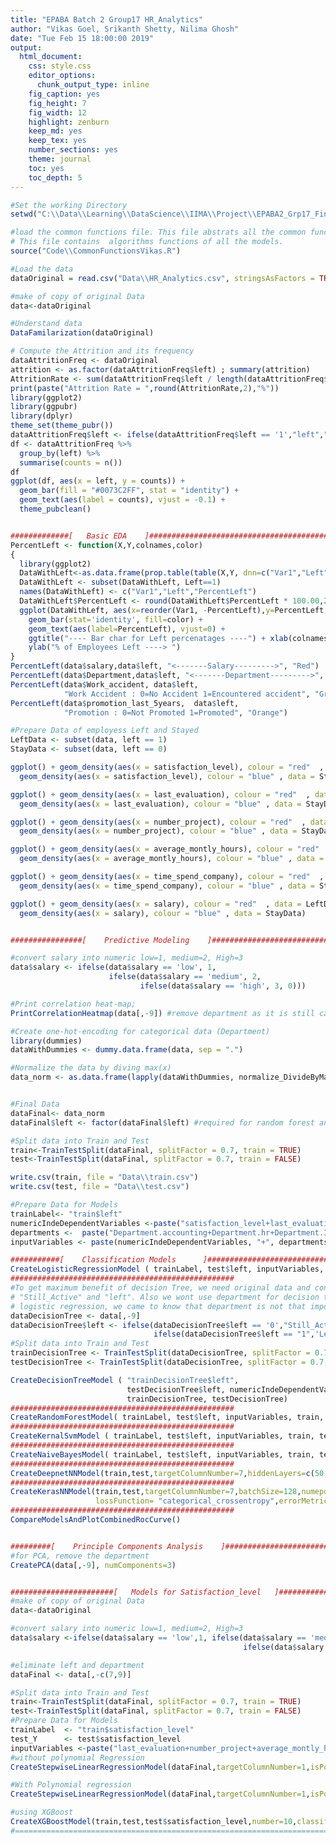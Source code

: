 ```yaml
---
title: "EPABA Batch 2 Group17 HR_Analytics"
author: "Vikas Goel, Srikanth Shetty, Nilima Ghosh"
date: "Tue Feb 15 18:00:00 2019"
output:
  html_document:
    css: style.css
    editor_options:
      chunk_output_type: inline
    fig_caption: yes
    fig_height: 7
    fig_width: 12
    highlight: zenburn
    keep_md: yes
    keep_tex: yes
    number_sections: yes
    theme: journal
    toc: yes
    toc_depth: 5
---
```


```r
#Set the working Directory
setwd("C:\\Data\\Learning\\DataScience\\IIMA\\Project\\EPABA2_Grp17_FinalProject_HR_Analytics")

#load the common functions file. This file abstrats all the common functions. 
# This file contains  algorithms functions of all the models. 
source("Code\\CommonFunctionsVikas.R")

#Load the data
dataOriginal = read.csv("Data\\HR_Analytics.csv", stringsAsFactors = TRUE)

#make of copy of original Data
data<-dataOriginal

#Understand data
DataFamilarization(dataOriginal)

# Compute the Attrition and its frequency
dataAttritionFreq <- dataOriginal
attrition <- as.factor(dataAttritionFreq$left) ; summary(attrition)
AttritionRate <- sum(dataAttritionFreq$left / length(dataAttritionFreq$left)) * 100 
print(paste("Attrition Rate = ",round(AttritionRate,2),"%"))
library(ggplot2)
library(ggpubr)
library(dplyr)
theme_set(theme_pubr())
dataAttritionFreq$left <- ifelse(dataAttritionFreq$left == '1',"left","stay")
df <- dataAttritionFreq %>%
  group_by(left) %>%
  summarise(counts = n())
df
ggplot(df, aes(x = left, y = counts)) +
  geom_bar(fill = "#0073C2FF", stat = "identity") +
  geom_text(aes(label = counts), vjust = -0.1) + 
  theme_pubclean()


#############[   Basic EDA    ]#################################################
PercentLeft <- function(X,Y,colnames,color)
{
  library(ggplot2)
  DataWithLeft<-as.data.frame(prop.table(table(X,Y, dnn=c("Var1","Left")), 1))
  DataWithLeft <- subset(DataWithLeft, Left==1)
  names(DataWithLeft) <- c("Var1","Left","PercentLeft")
  DataWithLeft$PercentLeft <- round(DataWithLeft$PercentLeft * 100.00,2)
  ggplot(DataWithLeft, aes(x=reorder(Var1, -PercentLeft),y=PercentLeft,fill=Left)) +
    geom_bar(stat='identity', fill=color) +
    geom_text(aes(label=PercentLeft), vjust=0) + 
    ggtitle("---- Bar char for Left percenatages ----") + xlab(colnames) + 
    ylab("% of Employees Left ----> ")
}
PercentLeft(data$salary,data$left, "<-------Salary--------->", "Red")
PercentLeft(data$Department,data$left, "<-------Department--------->", "Blue")
PercentLeft(data$Work_accident, data$left,
            "Work Accident : 0=No Accident 1=Encountered accident", "Green")
PercentLeft(data$promotion_last_5years,  data$left,
            "Promotion : 0=Not Promoted 1=Promoted", "Orange")

#Prepare Data of employess Left and Stayed  
LeftData <- subset(data, left == 1)
StayData <- subset(data, left == 0)

ggplot() + geom_density(aes(x = satisfaction_level), colour = "red"  , data = LeftData) + 
  geom_density(aes(x = satisfaction_level), colour = "blue" , data = StayData)

ggplot() + geom_density(aes(x = last_evaluation), colour = "red"  , data = LeftData) + 
  geom_density(aes(x = last_evaluation), colour = "blue" , data = StayData)

ggplot() + geom_density(aes(x = number_project), colour = "red"  , data = LeftData) + 
  geom_density(aes(x = number_project), colour = "blue" , data = StayData)

ggplot() + geom_density(aes(x = average_montly_hours), colour = "red"  , data = LeftData) + 
  geom_density(aes(x = average_montly_hours), colour = "blue" , data = StayData)

ggplot() + geom_density(aes(x = time_spend_company), colour = "red"  , data = LeftData) + 
  geom_density(aes(x = time_spend_company), colour = "blue" , data = StayData)

ggplot() + geom_density(aes(x = salary), colour = "red"  , data = LeftData) + 
  geom_density(aes(x = salary), colour = "blue" , data = StayData)


################[    Predictive Modeling    ]#######################################################

#convert salary into numeric low=1, medium=2, High=3
data$salary <- ifelse(data$salary == 'low', 1,
                      ifelse(data$salary == 'medium', 2, 
                             ifelse(data$salary == 'high', 3, 0)))

#Print correlation heat-map; 
PrintCorrelationHeatmap(data[,-9]) #remove department as it is still category

#Create one-hot-encoding for categorical data (Department)
library(dummies)
dataWithDummies <- dummy.data.frame(data, sep = ".")

#Normalize the data by diving max(x)
data_norm <- as.data.frame(lapply(dataWithDummies, normalize_DivideByMax))


#Final Data
dataFinal<- data_norm
dataFinal$left <- factor(dataFinal$left) #required for random forest and Navie Bayes

#Split data into Train and Test
train<-TrainTestSplit(dataFinal, splitFactor = 0.7, train = TRUE)
test<-TrainTestSplit(dataFinal, splitFactor = 0.7, train = FALSE)

write.csv(train, file = "Data\\train.csv")
write.csv(test, file = "Data\\test.csv")

#Prepare Data for Models
trainLabel<- "train$left"
numericIndeDependentVariables <-paste("satisfaction_level+last_evaluation+number_project+average_montly_hours+time_spend_company+Work_accident+promotion_last_5years+salary")
departments <-  paste("Department.accounting+Department.hr+Department.IT+Department.management+Department.marketing+Department.product_mng+Department.RandD+Department.sales+Department.support+Department.technical")
inputVariables <- paste(numericIndeDependentVariables, "+", departments)

###########[    Classification Models      ]###################################################
CreateLogisticRegressionModel ( trainLabel, test$left, inputVariables, train, test    )
##################################################
#To get maximum benefit of decision Tree, we need original data and convert numeric left to 
# "Still_Active" and "left". Also we wont use department for decision tree as from 
# logistic regression, we came to know that department is not that important variable
dataDecisionTree <- data[,-9]
dataDecisionTree$left <- ifelse(dataDecisionTree$left == '0',"Still_Active",
                                ifelse(dataDecisionTree$left == "1",'Left',"NA"))
#Split data into Train and Test
trainDecisionTree <- TrainTestSplit(dataDecisionTree, splitFactor = 0.7, train = TRUE)
testDecisionTree <- TrainTestSplit(dataDecisionTree, splitFactor = 0.7, train = FALSE)

CreateDecisionTreeModel ( "trainDecisionTree$left", 
                          testDecisionTree$left, numericIndeDependentVariables, 
                          trainDecisionTree, testDecisionTree)
##################################################
CreateRandomForestModel( trainLabel, test$left, inputVariables, train, test, 50)
##################################################
CreateKernalSvmModel ( trainLabel, test$left, inputVariables, train, test    )
##################################################
CreateNaiveBayesModel( trainLabel, test$left, inputVariables, train, test    )
##################################################
CreateDeepnetNNModel(train,test,targetColumnNumber=7,hiddenLayers=c(50, 30, 10),numepochs =700)
##################################################
CreateKerasNNModel(train,test,targetColumnNumber=7,batchSize=128,numepochs=25,validationSplit=0.2,
                   lossFunction= "categorical_crossentropy",errorMetrics= "accuracy")
##################################################
CompareModelsAndPlotCombinedRocCurve()


#########[    Principle Components Analysis    ]#########################################
#for PCA, remove the department
CreatePCA(data[,-9], numComponents=3)


#######################[   Models for Satisfaction_level   ]#############################
#make of copy of original Data
data<-dataOriginal

#convert salary into numeric low=1, medium=2, High=3
data$salary <-ifelse(data$salary == 'low',1, ifelse(data$salary == 'medium', 2,
                                                    ifelse(data$salary == 'high', 3, 0)))

#eliminate left and department
dataFinal <- data[,-c(7,9)]

#Split data into Train and Test
train<-TrainTestSplit(dataFinal, splitFactor = 0.7, train = TRUE)
test<-TrainTestSplit(dataFinal, splitFactor = 0.7, train = FALSE)
#Prepare Data for Models
trainLabel  <- "train$satisfaction_level"
test_Y      <- test$satisfaction_level
inputVariables <-paste("last_evaluation+number_project+average_montly_hours+time_spend_company+Work_accident+promotion_last_5years+salary")
#without polynomial Regression
CreateStepwiseLinearRegressionModel(dataFinal,targetColumnNumber=1,isPoly=FALSE) 

#With Polynomial regression
CreateStepwiseLinearRegressionModel(dataFinal,targetColumnNumber=1,isPoly=TRUE)  

#using XGBoost
CreateXGBoostModel(train,test,test$satisfaction_level,number=10,classification=FALSE) 
#===================================================================================================
```